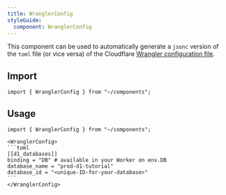```yaml
---
title: WranglerConfig
styleGuide:
  component: WranglerConfig
---
```


This component can be used to automatically generate a `jsonc` version of the `toml` file (or vice versa) of the Cloudflare [Wrangler configuration file](/workers/wrangler/configuration/).

## Import

```mdx
import { WranglerConfig } from "~/components";
```

## Usage

````mdx live
import { WranglerConfig } from "~/components";

<WranglerConfig>
```toml
[[d1_databases]]
binding = "DB" # available in your Worker on env.DB
database_name = "prod-d1-tutorial"
database_id = "<unique-ID-for-your-database>"
```
</WranglerConfig>

````
